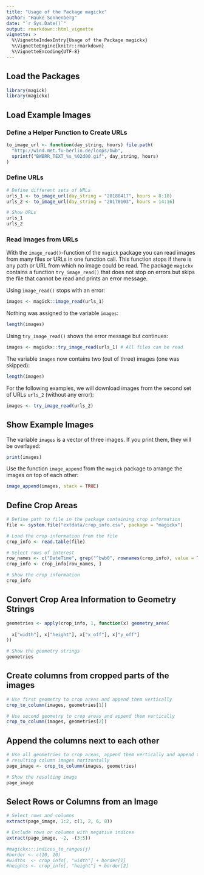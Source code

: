 ```yaml
---
title: "Usage of the Package magickx"
author: "Hauke Sonnenberg"
date: "`r Sys.Date()`"
output: rmarkdown::html_vignette
vignette: >
  %\VignetteIndexEntry{Usage of the Package magickx}
  %\VignetteEngine{knitr::rmarkdown}
  %\VignetteEncoding{UTF-8}
---
```


## Load the Packages

```r
library(magick)
library(magickx)
```

## Load Example Images

### Define a Helper Function to Create URLs

```r
to_image_url <- function(day_string, hours) file.path(
  "http://wind.met.fu-berlin.de/loops/bwb", 
  sprintf("BWBRR_TEXT_%s_%02d00.gif", day_string, hours)
)
```

### Define URLs

```r
# Define different sets of URLs
urls_1 <- to_image_url(day_string = "20180417", hours = 8:10)
urls_2 <- to_image_url(day_string = "20170103", hours = 14:16)

# Show URLs
urls_1
urls_2
```

### Read Images from URLs

With the `image_read()`-function of the `magick` package you can read images 
from many files or URLs in one function call. This function stops if there is
any path or URL from which no image could be read. The package `magickx` 
contains a function `try_image_read()` that does not stop on errors but skips 
the file that cannot be read and prints an error message. 

Using `image_read()` stops with an error:

```r
images <- magick::image_read(urls_1)
```

Nothing was assigned to the variable `images`:

```r
length(images)
```

Using `try_image_read()` shows the error message but continues:

```r
images <- magickx::try_image_read(urls_1) # All files can be read
```

The variable `images` now contains two (out of three) images (one was skipped):

```r
length(images)
```

For the following examples, we will download images from the second set of URLs
`urls_2` (without any error):

```r
images <- try_image_read(urls_2)
```

## Show Example Images

The variable `images` is a vector of three images. If you print them, they will
be overlayed:

```r
print(images)
```

Use the function `image_append` from the `magick` package to arrange the images
on top of each other:

```r
image_append(images, stack = TRUE)
```

## Define Crop Areas

```r
# Define path to file in the package containing crop information
file <- system.file("extdata/crop_info.csv", package = "magickx")

# Load the crop information from the file
crop_info <- read.table(file)

# Select rows of interest
row_names <- c("DateTime", grep("^bwb0", rownames(crop_info), value = TRUE))
crop_info <- crop_info[row_names, ]

# Show the crop information
crop_info
```

## Convert Crop Area Information to Geometry Strings

```r
geometries <- apply(crop_info, 1, function(x) geometry_area(
  
  x["width"], x["height"], x["x_off"], x["y_off"]
))

# Show the geometry strings
geometries
```

## Create columns from cropped parts of the images

```r
# Use first geometry to crop areas and append them vertically
crop_to_column(images, geometries[1])

# Use second geometry to crop areas and append them vertically
crop_to_column(images, geometries[2])

```

## Append the columns next to each other

```r
# Use all geometries to crop areas, append them vertically and append the
# resulting column images horizontally
page_image <- crop_to_column(images, geometries)

# Show the resulting image
page_image
```

## Select Rows or Columns from an Image

```r
# Select rows and columns
extract(page_image, 1:2, c(1, 2, 6, 8))

# Exclude rows or columns with negative indices
extract(page_image, -2, -(3:5))
```

```r
#magickx:::indices_to_ranges(j)
#border <- c(10, 10)
#widths  <- crop_info[, "width"] + border[1]
#heights <- crop_info[, "height"] + border[2]
```
